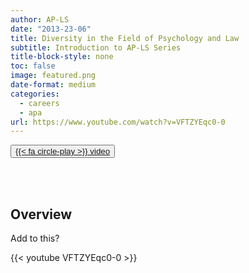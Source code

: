 ```yaml
---
author: AP-LS
date: "2013-23-06"
title: Diversity in the Field of Psychology and Law
subtitle: Introduction to AP-LS Series
title-block-style: none
toc: false
image: featured.png
date-format: medium
categories:
  - careers
  - apa
url: https://www.youtube.com/watch?v=VFTZYEqc0-0
---
```


<button type="button" class="btn btn-outline-success">
<a href="https://www.youtube.com/watch?v=VFTZYEqc0-0" target="_blank">{{< fa circle-play >}} video</a></button>
<br></br>

## Overview 

Add to this? 



{{< youtube VFTZYEqc0-0 >}}
